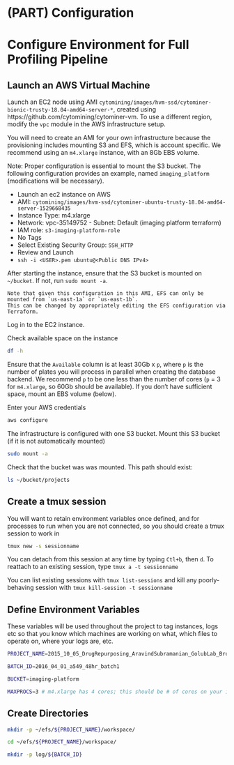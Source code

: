 # (PART) Configuration {-}

# Configure Environment for Full Profiling Pipeline

## Launch an AWS Virtual Machine

Launch an EC2 node using AMI `cytomining/images/hvm-ssd/cytominer-bionic-trusty-18.04-amd64-server-*`, created using https://github.com/cytomining/cytominer-vm.
To use a different region, modify the `vpc` module in the AWS infrastructure setup.

You will need to create an AMI for your own infrastructure because the provisioning includes mounting S3 and EFS, which is account specific.
We recommend using an `m4.xlarge` instance, with an 8Gb EBS volume.

Note: Proper configuration is essential to mount the S3 bucket.
The following configuration provides an example, named `imaging_platform` (modifications will be necessary).

  * Launch an ec2 instance on AWS
  * AMI: `cytomining/images/hvm-ssd/cytominer-ubuntu-trusty-18.04-amd64-server-1529668435`
  * Instance Type: m4.xlarge
  * Network: vpc-35149752 - Subnet: Default (imaging platform terraform)
  * IAM role: `s3-imaging-platform-role`
  * No Tags
  * Select Existing Security Group: `SSH_HTTP`
  * Review and Launch
  * `ssh -i <USER>.pem ubuntu@<Public DNS IPv4>`

After starting the instance, ensure that the S3 bucket is mounted on `~/bucket`.
If not, run `sudo mount -a`.

```block2
Note that given this configuration in this AMI, EFS can only be mounted from `us-east-1a` or `us-east-1b`.
This can be changed by appropriately editing the EFS configuration via Terraform.
```

Log in to the EC2 instance.

Check available space on the instance

```sh
df -h
```

Ensure that the `Available` column is at least 30Gb x `p`, where `p` is the number of plates you will process in parallel when creating the database backend.
We recommend `p` to be one less than the number of cores (`p` = 3 for `m4.xlarge`, so 60Gb should be available).
If you don't have sufficient space, mount an EBS volume (below).

Enter your AWS credentials

```sh
aws configure
```

The infrastructure is configured with one S3 bucket.
Mount this S3 bucket (if it is not automatically mounted)

```sh
sudo mount -a
```

Check that the bucket was was mounted.
This path should exist:

```sh
ls ~/bucket/projects
```

## Create a tmux session

You will want to retain environment variables once defined, and for processes to run when you are not connected, so you should create a tmux session to work in

```sh
tmux new -s sessionname
```

You can detach from this session at any time by typing `Ctl+b`, then `d`.  To reattach to an existing session, type `tmux a -t sessionname`

You can list existing sessions with `tmux list-sessions` and kill any poorly-behaving session with `tmux kill-session -t sessionname`

## Define Environment Variables

These variables will be used throughout the project to tag instances, logs etc so that you know which machines are working on what, which files to operate on, where your logs are, etc.

```sh
PROJECT_NAME=2015_10_05_DrugRepurposing_AravindSubramanian_GolubLab_Broad

BATCH_ID=2016_04_01_a549_48hr_batch1

BUCKET=imaging-platform

MAXPROCS=3 # m4.xlarge has 4 cores; this should be # of cores on your instance - 1
```

## Create Directories

```sh
mkdir -p ~/efs/${PROJECT_NAME}/workspace/

cd ~/efs/${PROJECT_NAME}/workspace/

mkdir -p log/${BATCH_ID}
```


